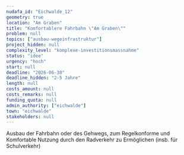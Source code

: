 ```yaml
---
nudafa_id: "Eichwalde_12"
geometry: true
location: "Am Graben"
title: "Komfortablere Fahrbahn \"Am Graben\""
problem: null
topics: ["ausbau-wegeinfrastruktur"]
project_hidden: null
complexity_level: "komplexe-investitionsmassnahme"
status: "idee"
urgency: "hoch"
start: null
deadline: "2026-06-30"
deadline_hidden: "2-5 Jahre"
length: null
costs_amount: null
costs_remarks: null
funding_quota: null
admin_authority: ["eichwalde"]
town: "eichwalde"
stakeholders: null
---
```

Ausbau der Fahrbahn oder des Gehwegs, zum Regelkonforme und Komfortable Nutzung durch den Radverkehr zu Ermöglichen (insb. für Schulverkehr)
